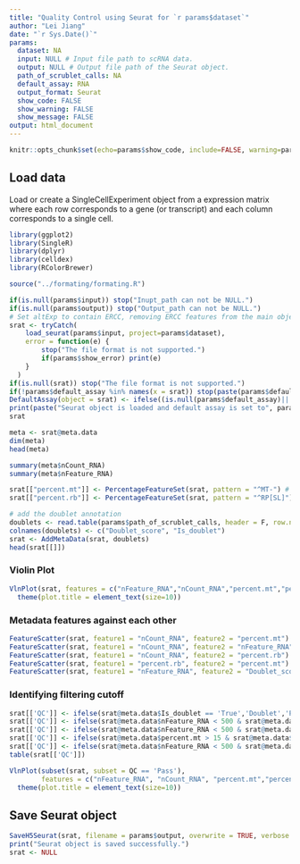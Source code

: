 ```yaml
---
title: "Quality Control using Seurat for `r params$dataset`"
author: "Lei Jiang"
date: "`r Sys.Date()`"
params:
  dataset: NA
  input: NULL # Input file path to scRNA data.
  output: NULL # Output file path of the Seurat object.
  path_of_scrublet_calls: NA
  default_assay: RNA
  output_format: Seurat
  show_code: FALSE
  show_warning: FALSE
  show_message: FALSE
output: html_document
---
```

```r
knitr::opts_chunk$set(echo=params$show_code, include=FALSE, warning=params$show_warning, message=params$show_message)
```
## Load data
Load or create a SingleCellExperiment object from a expression matrix where each row corresponds to a gene (or transcript) and each column corresponds to a single cell.
```r
library(ggplot2)
library(SingleR)
library(dplyr)
library(celldex)
library(RColorBrewer)

source("../formating/formating.R")

if(is.null(params$input)) stop("Inupt_path can not be NULL.")
if(is.null(params$output)) stop("Output_path can not be NULL.")
# Set altExp to contain ERCC, removing ERCC features from the main object
srat <- tryCatch(
    load_seurat(params$input, project=params$dataset),
    error = function(e) {
        stop("The file format is not supported.")
        if(params$show_error) print(e)
    }
  )
if(is.null(srat)) stop("The file format is not supported.")
if(!params$default_assay %in% names(x = srat)) stop(paste(params$default_assay, "does not exist."))
DefaultAssay(object = srat) <- ifelse((is.null(params$default_assay)|||| is.na(params$default_assay)), "RNA", params$default_assay)
print(paste("Seurat object is loaded and default assay is set to", params$default_assay, "."))
srat

meta <- srat@meta.data
dim(meta)
head(meta)

summary(meta$nCount_RNA)
summary(meta$nFeature_RNA)

srat[["percent.mt"]] <- PercentageFeatureSet(srat, pattern = "^MT-") # Michochondrial genes
srat[["percent.rb"]] <- PercentageFeatureSet(srat, pattern = "^RP[SL]") # Ribosomal proteins (their names begin with RPS or RPL)

# add the doublet annotation
doublets <- read.table(params$path_of_scrublet_calls, header = F, row.names = 1)
colnames(doublets) <- c("Doublet_score", "Is_doublet")
srat <- AddMetaData(srat, doublets)
head(srat[[]])

```
### Violin Plot
```r
VlnPlot(srat, features = c("nFeature_RNA","nCount_RNA","percent.mt","percent.rb"),ncol = 4,pt.size = 0.1) & 
  theme(plot.title = element_text(size=10))
```
### Metadata features against each other
```r
FeatureScatter(srat, feature1 = "nCount_RNA", feature2 = "percent.mt")
FeatureScatter(srat, feature1 = "nCount_RNA", feature2 = "nFeature_RNA")
FeatureScatter(srat, feature1 = "nCount_RNA", feature2 = "percent.rb")
FeatureScatter(srat, feature1 = "percent.rb", feature2 = "percent.mt")
FeatureScatter(srat, feature1 = "nFeature_RNA", feature2 = "Doublet_score")
```
### Identifying filtering cutoff
```r

srat[['QC']] <- ifelse(srat@meta.data$Is_doublet == 'True','Doublet','Pass')
srat[['QC']] <- ifelse(srat@meta.data$nFeature_RNA < 500 & srat@meta.data$QC == 'Pass','Low_nFeature',srat@meta.data$QC)
srat[['QC']] <- ifelse(srat@meta.data$nFeature_RNA < 500 & srat@meta.data$QC != 'Pass' & srat@meta.data$QC != 'Low_nFeature',paste('Low_nFeature',srat@meta.data$QC,sep = ','),srat@meta.data$QC)
srat[['QC']] <- ifelse(srat@meta.data$percent.mt > 15 & srat@meta.data$QC == 'Pass','High_MT',srat@meta.data$QC)
srat[['QC']] <- ifelse(srat@meta.data$nFeature_RNA < 500 & srat@meta.data$QC != 'Pass' & srat@meta.data$QC != 'High_MT',paste('High_MT',srat@meta.data$QC,sep = ','),srat@meta.data$QC)
table(srat[['QC']])

VlnPlot(subset(srat, subset = QC == 'Pass'), 
        features = c("nFeature_RNA", "nCount_RNA", "percent.mt","percent.rb"), ncol = 4, pt.size = 0.1) & 
  theme(plot.title = element_text(size=10))
```

## Save Seurat object
```r
SaveH5Seurat(srat, filename = params$output, overwrite = TRUE, verbose = FALSE)
print("Seurat object is saved successfully.")
srat <- NULL
```
